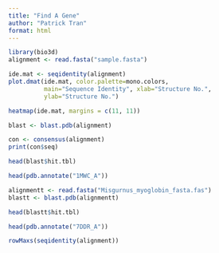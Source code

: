 ---
title: "Find A Gene"
author: "Patrick Tran"
format: html
---

```{r}
library(bio3d)
alignment <- read.fasta("sample.fasta")
```

```{r}
ide.mat <- seqidentity(alignment)
plot.dmat(ide.mat, color.palette=mono.colors,
          main="Sequence Identity", xlab="Structure No.",
          ylab="Structure No.")
```

```{r}
heatmap(ide.mat, margins = c(11, 11))
```

```{r}
blast <- blast.pdb(alignment)
```

```{r}
con <- consensus(alignment)
print(con$seq)
```

```{r}
head(blast$hit.tbl)
```

```{r}
head(pdb.annotate("1MWC_A"))
```

```{r}
alignmentt <- read.fasta("Misgurnus_myoglobin_fasta.fas")
blastt <- blast.pdb(alignmentt)

```

```{r}
head(blastt$hit.tbl)
```

```{r}
head(pdb.annotate("7DDR_A"))
```

```{r}
rowMaxs(seqidentity(alignment))
```

